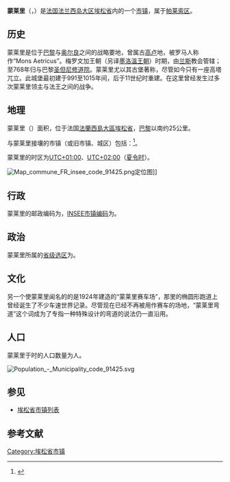 {{noteTA|G1=法国地名}}
{{Infobox French commune
|name                    = 蒙莱里
|native name             = Montlhéry
|arrondissement          = [[帕莱索区|帕莱索区]]
}}
'''蒙莱里'''（{{lang-fr|Montlhéry}}，{{IPA-fr|mɔ̃leʁi|-|Fr-Paris--Montlhéry.ogg}}）是[[法国|法国]][[法兰西岛大区|法兰西岛大区]][[埃松省|埃松省]]内的一个[[市镇_(法国)|市镇]]，属于[[帕莱索区|帕莱索区]]。

== 历史 ==
蒙莱里是位于[[巴黎|巴黎]]与[[奥尔良|奥尔良]]之间的战略要地，曾属古[[高卢|高卢]]地，被罗马人称作“Mons Aetricus”。梅罗文加王朝（另译[[墨洛溫王朝|墨洛溫王朝]]）时期，由[[兰斯|兰斯]]教会管辖；至768年归与巴黎[[圣但尼圣殿|圣但尼修道院]]。蒙莱里尤以其古堡著称，尽管如今只有一座高塔兀立。此城堡最初建于991至1015年间，后于11世纪时重建。在这里曾经发生过多次蒙莱里领主与法王之间的战争。

== 地理 ==
蒙莱里（{{wikidata|property|linked|P625}}）面积{{wikidata|properties|P2046}}，位于法国[[法蘭西島大區|法蘭西島大區]][[埃松省|埃松省]]，[[巴黎|巴黎]]以南约25公里。

与蒙莱里接壤的市镇（或旧市镇、城区）包括：{{Wikidata|properties|linked|P47}}<ref name="geo">{{Cite web|url=https://www.geoportail.gouv.fr/carte|title=Carte|accessdate=2020-03-22|author=Géoportail|language=fr|publisher=Géoportail|archive-date=2017-01-29|archive-url=https://web.archive.org/web/20170129154129/https://www.geoportail.gouv.fr/carte/|dead-url=no}}</ref>。

蒙莱里的时区为[[UTC+01:00|UTC+01:00]]、[[UTC+02:00|UTC+02:00]]（[[夏时制|夏令时]]）。

[[File:Map_commune_FR_insee_code_91425.png|thumb]]定位图]]{{Clear|left}}
== 行政 ==
蒙莱里的邮政编码为{{wikidata|properties|P281}}，[[法国国家统计与经济研究所|INSEE市镇编码]]为{{wikidata|properties|P374}}。

== 政治 ==
蒙莱里所属的[[縣_(法國)|省级选区]]为{{WikidataLink|{{wikidata|properties|raw|best||P7938}}}}。

== 文化 ==
另一个使蒙莱里闻名的的是1924年建造的“蒙莱里赛车场”，那里的椭圆形跑道上曾经诞生了不少车速世界记录。尽管现在已经不再被用作赛车的场地，“蒙莱里弯道”这个词成为了专指一种特殊设计的弯道的说法仍一直沿用。

== 人口 ==
蒙莱里于{{wikidata|qualifier|P1082|P585}}时的人口数量为{{wikidata|property|raw|P1082}}人。

[[File:Population_-_Municipality_code_91425.svg|thumb]]{{Clear|left}}

== 参见 ==
*[[埃松省市镇列表|埃松省市镇列表]]

== 参考文献 ==
{{reflist}}

{{埃松省市鎮}}
[[Category:埃松省市镇|Category:埃松省市镇]]